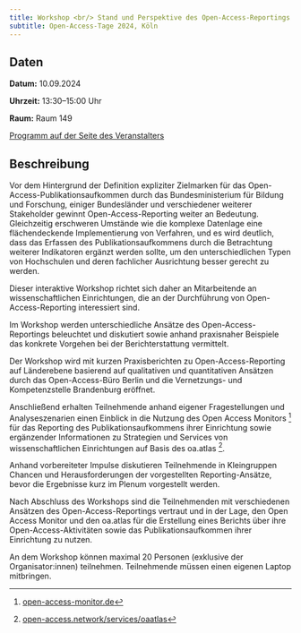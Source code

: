 ```yaml
---
title: Workshop <br/> Stand und Perspektive des Open-Access-Reportings
subtitle: Open-Access-Tage 2024, Köln
---
```


## Daten

**Datum:** 10.09.2024

**Uhrzeit:** 13:30--15:00 Uhr

**Raum:** Raum 149

[Programm auf der Seite des Veranstalters](https://open-access-tage.de/open-access-tage-2024-koeln/koeln/programm/dienstag-10092024)

## Beschreibung

Vor dem Hintergrund der Definition expliziter Zielmarken für das Open-Access-Publikationsaufkommen durch das Bundesministerium für Bildung und Forschung, einiger Bundesländer und verschiedener weiterer Stakeholder gewinnt Open-Access-Reporting weiter an Bedeutung. Gleichzeitig erschweren Umstände wie die komplexe Datenlage eine flächendeckende Implementierung von Verfahren, und es wird deutlich, dass das Erfassen des Publikationsaufkommens durch die Betrachtung weiterer Indikatoren ergänzt werden sollte, um den unterschiedlichen Typen von Hochschulen und deren fachlicher Ausrichtung besser gerecht zu werden.

Dieser interaktive Workshop richtet sich daher an Mitarbeitende an wissenschaftlichen Einrichtungen, die an der Durchführung von Open-Access-Reporting interessiert sind.

Im Workshop werden unterschiedliche Ansätze des Open-Access-Reportings beleuchtet und diskutiert sowie anhand praxisnaher Beispiele das konkrete Vorgehen bei der Berichterstattung vermittelt.

Der Workshop wird mit kurzen Praxisberichten zu Open-Access-Reporting auf Länderebene basierend auf qualitativen und quantitativen Ansätzen durch das Open-Access-Büro Berlin und die Vernetzungs- und Kompetenzstelle Brandenburg eröffnet.

Anschließend erhalten Teilnehmende anhand eigener Fragestellungen und Analyseszenarien einen Einblick in die Nutzung des Open Access Monitors [^1] für das Reporting des Publikationsaufkommens ihrer Einrichtung sowie ergänzender Informationen zu Strategien und Services von wissenschaftlichen Einrichtungen auf Basis des oa.atlas [^2].

Anhand vorbereiteter Impulse diskutieren Teilnehmende in Kleingruppen Chancen und Herausforderungen der vorgestellten Reporting-Ansätze, bevor die Ergebnisse kurz im Plenum vorgestellt werden.

Nach Abschluss des Workshops sind die Teilnehmenden mit verschiedenen Ansätzen des Open-Access-Reportings vertraut und in der Lage, den Open Access Monitor und den oa.atlas für die Erstellung eines Berichts über ihre Open-Access-Aktivitäten sowie das Publikationsaufkommen ihrer Einrichtung zu nutzen.

An dem Workshop können maximal 20 Personen (exklusive der Organisator:innen) teilnehmen. Teilnehmende müssen einen eigenen Laptop mitbringen.

[^1]: [open-access-monitor.de](open-access-monitor.de)
[^2]: [open-access.network/services/oaatlas](open-access.network/services/oaatlas)